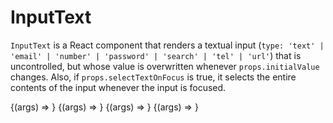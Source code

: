 

<Meta component={InputText} title="UIKit/Controls/InputText" />

# InputText

`InputText` is a React component that renders a textual input
(`type: 'text' | 'email' | 'number' | 'password' | 'search' | 'tel' | 'url'`)
that is uncontrolled, but whose value is overwritten whenever
`props.initialValue` changes. Also, if `props.selectTextOnFocus` is true,
it selects the entire contents of the input whenever the input is focused.

<Canvas>
    <Story
        name="Empty Input"
        args={{
            className: 'input-text',
            name: 'empty',
            placeholder: 'enter text here…',
        }}
    >
        {(args) => <InputText {...args} />}
    </Story>
    <Story
        name="Input With Initial Value"
        args={{
            className: 'input-text',
            initialValue: 'Bolivia',
            placeholder: 'enter country name',
        }}
    >
        {(args) => <InputText {...args} />}
    </Story>
    <Story
        name="Input With Initial Value And Select Text On Focus"
        args={{
            className: 'input-text',
            initialValue: 'Bolivia',
            name: 'country',
            placeholder: 'enter country name (selectTextOnFocus)',
            selectTextOnFocus: true,
        }}
    >
        {(args) => <InputText {...args} />}
    </Story>
    <Story
        name="Multi-line Input With Initial Value And Select Text On Focus"
        args={{
            className: 'multi-line-input-text',
            initialValue:
                'Concerning the UFO Sighting near Highland, Illinois',
            maxHeight: 600,
            multiLine: true,
            name: 'multi-line-input',
            placeholder: 'enter text of any length',
            selectTextOnFocus: true,
        }}
    >
        {(args) => <InputText {...args} />}
    </Story>
</Canvas>

<Controls />
